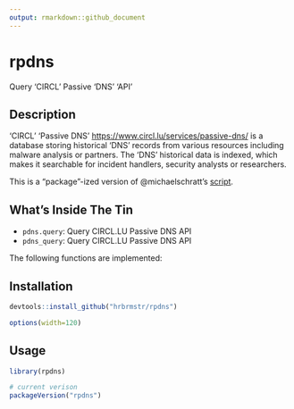 ```yaml
---
output: rmarkdown::github_document
---
```


# rpdns

Query 'CIRCL' Passive 'DNS' 'API'

## Description

'CIRCL' 'Passive DNS' <https://www.circl.lu/services/passive-dns/> is a 
database storing historical 'DNS' records from various resources including malware 
analysis or partners. The 'DNS' historical data is indexed, which makes it searchable for incident handlers, security analysts or researchers.

This is a "package"-ized version of @michaelschratt's [script](https://github.com/michaelschratt/rpdns).
    
## What's Inside The Tin

- `pdns.query`:	Query CIRCL.LU Passive DNS API
- `pdns_query`:	Query CIRCL.LU Passive DNS API

The following functions are implemented:

## Installation

```r
devtools::install_github("hrbrmstr/rpdns")
```

```r
options(width=120)
```

## Usage

```r
library(rpdns)

# current verison
packageVersion("rpdns")

```


